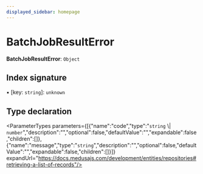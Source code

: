 ```yaml
---
displayed_sidebar: homepage
---
```



# BatchJobResultError

 **BatchJobResultError**: `Object`

## Index signature

▪ [key: `string`]: `unknown`

## Type declaration

<ParameterTypes parameters={[{"name":"code","type":"`string` \\| `number`","description":"","optional":false,"defaultValue":"","expandable":false,"children":[]},{"name":"message","type":"`string`","description":"","optional":false,"defaultValue":"","expandable":false,"children":[]}]} expandUrl="https://docs.medusajs.com/development/entities/repositories#retrieving-a-list-of-records"/>
